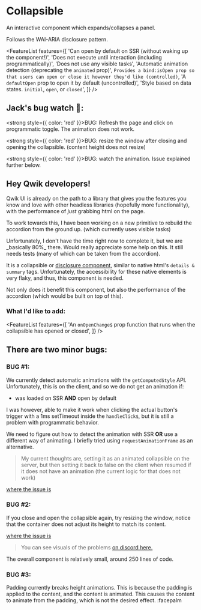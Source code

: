 
<StatusBanner status={statusByComponent.headless.Collapsible} />

# Collapsible

An interactive component which expands/collapses a panel.

<Showcase name="hero" />

Follows the WAI-ARIA disclosure pattern.

<FeatureList
  features={[
    'Can open by default on SSR (without waking up the component!)',
    'Does not execute until interaction (including programmatically)',
    'Does not use any visible tasks',
    'Automatic animation detection (deprecating the `animated` prop)',
    `Provides a bind:isOpen prop so that users can open or close it however they'd like (controlled)`,
    'A `defaultOpen` prop to open it by default (uncontrolled)',
    'Style based on data states. `initial`, `open`, or `closed`',
  ]}
/>

## Jack's bug watch 🔎:

<strong style={{ color: 'red' }}>BUG:</strong> Refresh the page and click on programmatic toggle.
The animation does not work.

<Showcase name="programmatic" />

<strong style={{ color: 'red' }}>BUG:</strong> resize the window after closing and opening
the collapsible. (content height does not resize)

<Showcase name="no-animation" />

<strong style={{ color: 'red' }}>BUG:</strong> watch the animation. Issue explained further
below.

<Showcase name="padding" />

## Hey Qwik developers!

Qwik UI is already on the path to a library that gives you the features you know and love with other headless libraries (hopefully more functionality), with the performance of _just_ grabbing html on the page.

To work towards this, I have been working on a new primitive to rebuild the accordion from the ground up. (which currently uses visible tasks)

<Note status="warning">
  Unfortunately, I don't have the time right now to complete it, but we are _basically
  80%_ there. Would really appreciate some help on this. It still needs tests (many of
  which can be taken from the accordion).
</Note>

It is a collapsible or [disclosure component](https://www.w3.org/WAI/ARIA/apg/patterns/disclosure/), similar to native html's `details & summary` tags. Unfortunately, the accessibility for these native elements is very flaky, and thus, this component is needed.

Not only does it benefit this component, but also the performance of the accordion (which would be built on top of this).

### What I'd like to add:

<FeatureList
  features={[
    'An `onOpenChange$` prop function that runs when the collapsible has opened or closed',
  ]}
/>

## There are two minor bugs:

### **BUG #1:**

We currently detect automatic animations with the `getComputedStyle` API. Unfortunately, this is on the client, and so we do not get an animation if:

- was loaded on SSR **AND** open by default

I was however, able to make it work when clicking the actual button's trigger with a 1ms setTimeout inside the `handleClick$`, but it is still a problem with programmatic behavior.

We need to figure out how to detect the animation with SSR **OR** use a different way of animating. I briefly tried using `requestAnimationFrame` as an alternative.

> My current thoughts are, setting it as an animated collapsible on the server, but then setting it back to false on the client when resumed if it does not have an animation (the current logic for that does not work)

[where the issue is](https://github.com/thejackshelton/collapsible/blob/main/src/components/collapsible/collapsible-content.tsx#L27)

### **BUG #2:**

If you close and open the collapsible again, try resizing the window, notice that the container does not adjust its height to match its content.

[where the issue is](https://github.com/thejackshelton/collapsible/blob/main/src/components/collapsible/collapsible-trigger.tsx#L16)

> You can see visuals of the problems [on discord here.](https://discord.com/channels/990511757091033108/1040763063533588562/1193628593088106496)

The overall component is relatively small, around 250 lines of code.

### **BUG #3:**

Padding currently breaks height animations. This is because the padding is applied to the content, and the content is animated. This causes the content to animate from the padding, which is not the desired effect. :facepalm

